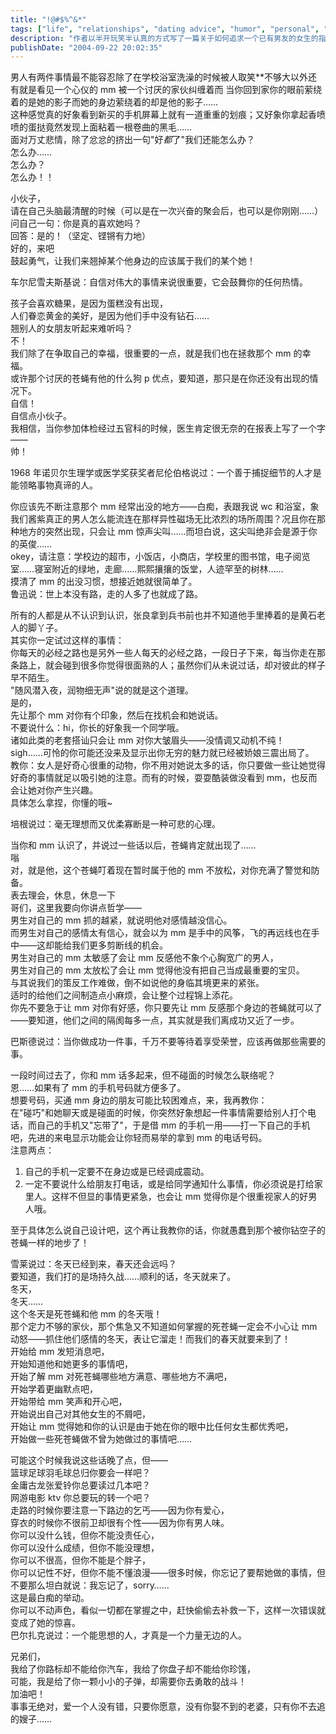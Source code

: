 ```yaml
---
title: "!@#$%^&*"
tags: ["life", "relationships", "dating advice", "humor", "personal", "satire", "romance", "love triangle"]
description: "作者以半开玩笑半认真的方式写了一篇关于如何追求一个已有男友的女生的指南，从自信建立、制造偶遇、获取联系方式到展现个人魅力，文章引用了多位历史名人的话，既幽默又带有实用性的恋爱攻略。"
publishDate: "2004-09-22 20:02:35"
---
```


男人有两件事情最不能容忍除了在学校浴室洗澡的时候被人取笑**不够大以外还有就是看见一个心仪的 mm 被一个讨厌的家伙纠缠着而 当你回到家你的眼前萦绕着的是她的影子而她的身边萦绕着的却是他的影子……  
这种感觉真的好象看到新买的手机屏幕上就有一道重重的划痕；又好象你拿起香喷喷的蛋挞竟然发现上面粘着一根卷曲的黑毛……  
面对万丈悲情，除了忿忿的挤出一句"好*都*了"我们还能怎么办？  
怎么办……  
怎么办？  
怎么办！！

小伙子，  
请在自己头脑最清醒的时候（可以是在一次兴奋的聚会后，也可以是你刚刚……）  
问自己一句：你是真的喜欢她吗？  
回答：是的！（坚定、铿锵有力地）  
好的，来吧  
鼓起勇气，让我们来翘掉某个他身边的应该属于我们的某个她！  

车尔尼雪夫斯基说：自信对伟大的事情来说很重要，它会鼓舞你的任何热情。  

孩子会喜欢糖果，是因为蛋糕没有出现，  
人们眷恋黄金的美好，是因为他们手中没有钻石……  
翘别人的女朋友听起来难听吗？  
不！  
我们除了在争取自己的幸福，很重要的一点，就是我们也在拯救那个 mm 的幸福。  
或许那个讨厌的苍蝇有他的什么狗 p 优点，要知道，那只是在你还没有出现的情况下。  
自信！  
自信点小伙子。  
我相信，当你参加体检经过五官科的时候，医生肯定很无奈的在报表上写了一个字——  
帅！  

1968 年诺贝尔生理学或医学奖获奖者尼伦伯格说过：一个善于捕捉细节的人才是能领略事物真谛的人。  

你应该先不断注意那个 mm 经常出没的地方——白痴，表跟我说 wc 和浴室，象我们酱紫真正的男人怎么能流连在那样异性磁场无比浓烈的场所周围？况且你在那种地方的突然出现，只会让 mm 惊声尖叫……而坦白说，这尖叫绝非会是源于你的英俊……  
okey，请注意：学校边的超市，小饭店，小商店，学校里的图书馆，电子阅览室……寝室附近的绿地，走廊……熙熙攘攘的饭堂，人迹罕至的树林……  
摸清了 mm 的出没习惯，想接近她就很简单了。  
鲁迅说：世上本没有路，走的人多了也就成了路。  

所有的人都是从不认识到认识，张良拿到兵书前也并不知道他手里捧着的是黄石老人的脚丫子。  
其实你一定试过这样的事情：  
你每天的必经之路也是另外一些人每天的必经之路，一段日子下来，每当你走在那条路上，就会碰到很多你觉得很面熟的人；虽然你们从未说过话，却对彼此的样子早不陌生。  
"随风潜入夜，润物细无声"说的就是这个道理。  
是的，  
先让那个 mm 对你有个印象，然后在找机会和她说话。  
不要说什么：hi，你长的好象我一个同学哦。  
诸如此类的老套搭讪只会让 mm 对你大皱眉头——没情调又动机不纯！  
sigh……可怜的你可能还没来及显示出你无穷的魅力就已经被娇娘三震出局了。  
教你：女人是好奇心很重的动物，你不用对她说太多的话，你只要做一些让她觉得好奇的事情就足以吸引她的注意。而有的时候，耍耍酷装做没看到 mm，也反而会让她对你产生兴趣。  
具体怎么拿捏，你懂的哦~  

培根说过：毫无理想而又优柔寡断是一种可悲的心理。  

当你和 mm 认识了，并说过一些话以后，苍蝇肯定就出现了……  
嗡  
对，就是他，这个苍蝇叮着现在暂时属于他的 mm 不放松，对你充满了警觉和防备。  
表去理会，休息，休息一下  
哥们，这里我要向你讲点哲学——  
男生对自己的 mm 抓的越紧，就说明他对感情越没信心。  
而男生对自己的感情太有信心，就会以为 mm 是手中的风筝，飞的再远线也在手中——这却能给我们更多剪断线的机会。  
男生对自己的 mm 太敏感了会让 mm 反感他不象个心胸宽广的男人，  
男生对自己的 mm 太放松了会让 mm 觉得他没有把自己当成最重要的宝贝。  
与其说我们的策反工作难做，倒不如说他的身临其境更来的紧张。  
适时的给他们之间制造点小麻烦，会让整个过程锦上添花。  
你先不要急于让 mm 对你有好感，你只要先让 mm 反感那个身边的苍蝇就可以了——要知道，他们之间的隔阂每多一点，其实就是我们离成功又近了一步。  

巴斯德说过：当你做成功一件事，千万不要等待着享受荣誉，应该再做那些需要的事。  

一段时间过去了，你和 mm 话多起来，但不碰面的时候怎么联络呢？  
恩……如果有了 mm 的手机号码就方便多了。  
想要号码，买通 mm 身边的朋友可能比较困难点，来，我再教你：  
在"碰巧"和她聊天或是碰面的时候，你突然好象想起一件事情需要给别人打个电话，而自己的手机又"忘带了"，于是借 mm 的手机一用——打一下自己的手机吧，先进的来电显示功能会让你轻而易举的拿到 mm 的电话号码。  
注意两点：  

1. 自己的手机一定要不在身边或是已经调成震动。  
2. 一定不要说什么给朋友打电话，或是给同学通知什么事情，你必须说是打给家里人。这样不但显的事情更紧急，也会让 mm 觉得你是个很重视家人的好男人哦。  

至于具体怎么说自己设计吧，这个再让我教你的话，你就愚蠢到那个被你钻空子的苍蝇一样的地步了！  

雪莱说过：冬天已经到来，春天还会远吗？  
要知道，我们打的是场持久战……顺利的话，冬天就来了。  
冬天，  
冬天……  
这个冬天是死苍蝇和他 mm 的冬天哦！  
那个定力不够的家伙，那个焦急又不知道如何掌握的死苍蝇一定会不小心让 mm 动怒——抓住他们感情的冬天，表让它溜走！而我们的春天就要来到了！  
开始给 mm 发短消息吧，  
开始知道他和她更多的事情吧，  
开始了解 mm 对死苍蝇哪些地方满意、哪些地方不满吧，  
开始学着更幽默点吧，  
开始带给 mm 笑声和开心吧，  
开始说出自己对其他女生的不屑吧，  
开始让 mm 觉得她和你的认识是由于她在你的眼中比任何女生都优秀吧，  
开始做一些死苍蝇做不曾为她做过的事情吧……  

可能这个时候我说这些话晚了点，但——  
篮球足球羽毛球总归你要会一样吧？  
金庸古龙张爱铃你总要读过几本吧？  
网游电影 ktv 你总要玩的转一个吧？  
走路的时候你要注意一下路边的乞丐——因为你有爱心，  
穿衣的时候你不很前卫却很有个性——因为你有男人味。  
你可以没什么钱，但你不能没责任心，  
你可以没什么成绩，但你不能没理想，  
你可以不很高，但你不能是个胖子，  
你可以记性不好，但你不能不懂浪漫——很多时候，你忘记了要帮她做的事情，但不要那么坦白就说：我忘记了，sorry……  
这是最白痴的举动。  
你可以不动声色，看似一切都在掌握之中，赶快偷偷去补救一下，这样一次错误就变成了她的惊喜。  
巴尔扎克说过：一个能思想的人，才真是一个力量无边的人。  

兄弟们，  
我给了你路标却不能给你汽车，我给了你盘子却不能给你珍馐，  
可能，我是给了你一颗小小的子弹，却需要你去勇敢的战斗！  
加油吧！  
事事无绝对，爱一个人没有错，只要你愿意，没有你娶不到的老婆，只有你不去追的嫂子……
